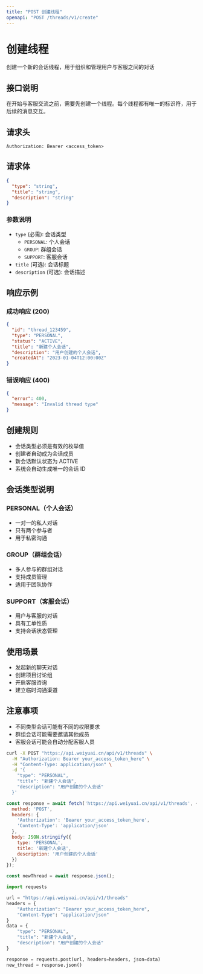 ```yaml
---
title: "POST 创建线程"
openapi: "POST /threads/v1/create"
---
```


<div style={{ display: 'flex', justifyContent: 'space-between', alignItems: 'center', marginBottom: '20px' }}>
  <div>
    <h1 style={{ margin: 0 }}>创建线程</h1>
    <p style={{ margin: '8px 0 0 0', color: '#6B7280' }}>创建一个新的会话线程，用于组织和管理用户与客服之间的对话</p>
  </div>
  <TryButton title="Try it" endpoint="https://api.weiyuai.cn/threads/v1/create" method="POST" apiTitle="创建线程" />
</div>

## 接口说明

在开始与客服交流之前，需要先创建一个线程。每个线程都有唯一的标识符，用于后续的消息交互。

## 请求头

```
Authorization: Bearer <access_token>
```

## 请求体

```json
{
  "type": "string",
  "title": "string",
  "description": "string"
}
```

### 参数说明

- `type` (必需): 会话类型
  - `PERSONAL`: 个人会话
  - `GROUP`: 群组会话
  - `SUPPORT`: 客服会话
- `title` (可选): 会话标题
- `description` (可选): 会话描述

## 响应示例

### 成功响应 (200)

```json
{
  "id": "thread_123459",
  "type": "PERSONAL",
  "status": "ACTIVE",
  "title": "新建个人会话",
  "description": "用户创建的个人会话",
  "createdAt": "2023-01-04T12:00:00Z"
}
```

### 错误响应 (400)

```json
{
  "error": 400,
  "message": "Invalid thread type"
}
```

## 创建规则

- 会话类型必须是有效的枚举值
- 创建者自动成为会话成员
- 新会话默认状态为 ACTIVE
- 系统会自动生成唯一的会话 ID

## 会话类型说明

### PERSONAL（个人会话）
- 一对一的私人对话
- 只有两个参与者
- 用于私密沟通

### GROUP（群组会话）
- 多人参与的群组对话
- 支持成员管理
- 适用于团队协作

### SUPPORT（客服会话）
- 用户与客服的对话
- 具有工单性质
- 支持会话状态管理

## 使用场景

- 发起新的聊天对话
- 创建项目讨论组
- 开启客服咨询
- 建立临时沟通渠道

## 注意事项

- 不同类型会话可能有不同的权限要求
- 群组会话可能需要邀请其他成员
- 客服会话可能会自动分配客服人员

<RequestExample>

```bash cURL
curl -X POST "https://api.weiyuai.cn/api/v1/threads" \
  -H "Authorization: Bearer your_access_token_here" \
  -H "Content-Type: application/json" \
  -d '{
    "type": "PERSONAL",
    "title": "新建个人会话",
    "description": "用户创建的个人会话"
  }'
```

```javascript JavaScript
const response = await fetch('https://api.weiyuai.cn/api/v1/threads', {
  method: 'POST',
  headers: {
    'Authorization': 'Bearer your_access_token_here',
    'Content-Type': 'application/json'
  },
  body: JSON.stringify({
    type: 'PERSONAL',
    title: '新建个人会话',
    description: '用户创建的个人会话'
  })
});

const newThread = await response.json();
```

```python Python
import requests

url = "https://api.weiyuai.cn/api/v1/threads"
headers = {
    "Authorization": "Bearer your_access_token_here",
    "Content-Type": "application/json"
}
data = {
    "type": "PERSONAL",
    "title": "新建个人会话",
    "description": "用户创建的个人会话"
}

response = requests.post(url, headers=headers, json=data)
new_thread = response.json()
```

</RequestExample>